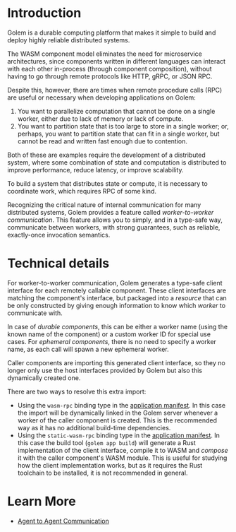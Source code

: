 
# Introduction

Golem is a durable computing platform that makes it simple to build and deploy
highly reliable distributed systems.

The WASM component model eliminates the need for microservice architectures,
since components written in different languages can interact with each other
in-process (through component composition), without having to go through
remote protocols like HTTP, gRPC, or JSON RPC.

Despite this, however, there are times when remote procedure calls (RPC) are
useful or necessary when developing applications on Golem:

1. You want to parallelize computation that cannot be done on a single worker,
   either due to lack of memory or lack of compute.
2. You want to partition state that is too large to store in a single worker;
   or, perhaps, you want to partition state that can fit in a single worker, but
   cannot be read and written fast enough due to contention.

Both of these are examples require the development of a distributed system,
where some combination of state and computation is distributed to improve
performance, reduce latency, or improve scalability.

To build a system that distributes state or compute, it is necessary to
coordinate work, which requires RPC of some kind.

Recognizing the critical nature of internal communication for many distributed
systems, Golem provides a feature called _worker-to-worker communication_. This
feature allows you to simply, and in a type-safe way, communicate between
workers, with strong guarantees, such as reliable, exactly-once invocation
semantics.

# Technical details

For worker-to-worker communication, Golem generates a type-safe client interface for each remotely callable component. These client interfaces are matching the component's interface, but packaged into a _resource_ that can be only constructed by giving enough information to know which _worker_ to communicate with.

In case of _durable components_, this can be either a worker name (using the known name of the component) or a custom worker ID for special use cases. For _ephemeral components_, there is no need to specify a worker name, as each call will spawn a new ephemeral worker.

Caller components are importing this generated client interface, so they no longer only use the host interfaces provided by Golem but also this dynamically created one.

There are two ways to resolve this extra import:

- Using the `wasm-rpc` binding type in the [application manifest](/app-manifest). In this case the import will be dynamically linked in the Golem server whenever a worker of the caller component is created. This is the recommended way as it has no additional build-time dependencies.
- Using the `static-wasm-rpc` binding type in the [application manifest](/app-manifest). In this case the build tool (`golem app build`) will generate a Rust implementation of the client interface, compile it to WASM and *compose* it with the caller component's WASM module. This is useful for studying how the client implementation works, but as it requires the Rust toolchain to be installed, it is not recommended in general.

# Learn More

- [Agent to Agent Communication](/develop/rpc)
